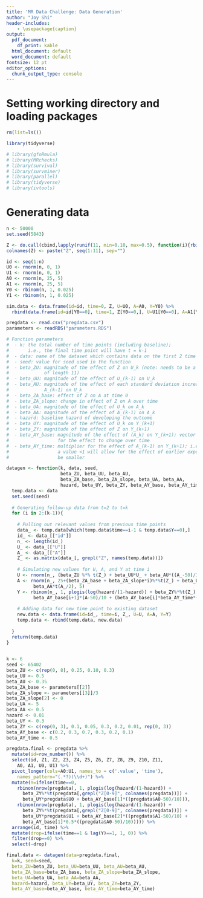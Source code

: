 ```yaml
---
title: 'MR Data Challenge: Data Generation'
author: "Joy Shi"
header-includes:
    - \usepackage{caption}
output:
  pdf_document:
    df_print: kable
  html_document: default
  word_document: default
fontsize: 12 pt
editor_options: 
  chunk_output_type: console
---
```


# Setting working directory and loading packages
```r

rm(list=ls())

library(tidyverse)

# library(gfoRmula)
# library(MRchecks)
# library(survival)
# library(survminer)
# library(parallel)
# library(tidyverse)
# library(ivtools)

```

# Generating data
```r

n <- 50000
set.seed(5843)

Z <- do.call(cbind,lapply(runif(11, min=0.10, max=0.5), function(i){rbinom(n, 2, i)}))
colnames(Z) <- paste("Z", seq(1:11), sep="")

id <- seq(1:n)
U0 <- rnorm(n, 0, 1)
U1 <- rnorm(n, 0, 1)
A0 <- rnorm(n, 25, 5)
A1 <- rnorm(n, 25, 5)
Y0 <- rbinom(n, 1, 0.025)
Y1 <- rbinom(n, 1, 0.025)

sim.data <- data.frame(id=id, time=0, Z, U=U0, A=A0, Y=Y0) %>%
  rbind(data.frame(id=id[Y0==0], time=1, Z[Y0==0,], U=U1[Y0==0], A=A1[Y0==0], Y=Y1[Y0==0]))

```
```r
pregdata <- read.csv("pregdata.csv")
parameters <- readRDS("parameters.RDS")

```
```r

# Function parameters
#  - k: the total number of time points (including baseline); 
#       i.e., the final time point will have t = k-1 
#  - data: name of the dataset which contains data on the first 2 time points
#  - seed: value for seed used in the function
#  - beta_ZU: magnitude of the effect of Z on U_k (note: needs to be a vector
#             of length 11)
#  - beta_UU: magnitude of the effect of U_(k-1) on U_k
#  - beta_AU: magnitude of the effect of each standard deviation increase in 
#             A_(k-1) on U_k
#  - beta_ZA_base: effect of Z on A at time 0 
#  - beta_ZA_slope: change in effect of Z on A over time
#  - beta_UA: magnitude of the effect of U_k on A_k
#  - beta_AA: magnitude of the effect of A_(k-1) on A_k
#  - hazard: baseline hazard of developing the outcome
#  - beta_UY: magnitude of the effect of U_k on Y_(k+1)
#  - beta_ZY: magnitude of the effect of Z on Y_(k+1)
#  - beta_AY_base: magnitude of the effect of (A_k) on Y_(k+1); vector to allow
#                  for the effect to change over time
#  - beta_AY_time: multiplier for the effect of A_(k-1) on Y_(k+1); i.e.
#                  a value <1 will allow for the effect of earlier exposures to
#                  be smaller

datagen <- function(k, data, seed,
                    beta_ZU, beta_UU, beta_AU, 
                    beta_ZA_base, beta_ZA_slope, beta_UA, beta_AA,
                    hazard, beta_UY, beta_ZY, beta_AY_base, beta_AY_time){
  temp.data <- data
  set.seed(seed)
  
  # Generating follow-up data from t=2 to t=k
  for (i in 2:(k-1)){
    
    # Pulling out relevant values from previous time points
    data_ <- temp.data[which(temp.data$time==i-1 & temp.data$Y==0),]
    id_ <- data_[["id"]]
    n_ <- length(id_)
    U_ <- data_[["U"]]
    A_ <- data_[["A"]]
    Z_ <- as.matrix(data_[, grepl("Z", names(temp.data))])
    
    # Simulating new values for U, A, and Y at time i
    U <- rnorm(n_, (beta_ZU %*% t(Z_) + beta_UU*U_ + beta_AU*((A_-50)/10)), 1)
    A <- rnorm(n_, 25+(beta_ZA_base + beta_ZA_slope*i)%*%t(Z_) + beta_UA*U_ + 
          beta_AA*t(A_/2), 5)
    Y <- rbinom(n_, 1, plogis(log(hazard/(1-hazard)) + beta_ZY%*%t(Z_) + beta_UY*U +
          beta_AY_base[i+1]*(A-50)/10 + (beta_AY_base[i]*beta_AY_time*((A_-50)/10))))
             
    # Adding data for new time point to existing dataset
    new.data <- data.frame(id=id_, time=i, Z_, U=U, A=A, Y=Y)
    temp.data <- rbind(temp.data, new.data)
    
  }
  return(temp.data)
}
  

```
```r

k <- 6
seed <- 65402
beta_ZU <- c(rep(0, 8), 0.25, 0.10, 0.3)
beta_UU <- 0.5
beta_AU <- 0.35
beta_ZA_base <- parameters[[2]]
beta_ZA_slope <- parameters[[3]]/3
beta_ZA_slope[2] <- 0  
beta_UA <- 5
beta_AA <- 0.5
hazard <- 0.01
beta_UY <- 0.3
beta_ZY <- c(rep(0, 3), 0.1, 0.05, 0.3, 0.2, 0.01, rep(0, 3))
beta_AY_base <- c(0.2, 0.3, 0.7, 0.3, 0.2, 0.1)
beta_AY_time <- 0.5

```
```r

pregdata.final <- pregdata %>%
  mutate(id=row_number()) %>%
  select(id, Z1, Z2, Z3, Z4, Z5, Z6, Z7, Z8, Z9, Z10, Z11,
    A0, A1, U0, U1) %>%
  pivot_longer(cols=A0:U1, names_to = c('.value', 'time'),
    names_pattern="(.*?)(\\d+)") %>%
  mutate(Y=ifelse(time==0, 
    rbinom(nrow(pregdata), 1, plogis(log(hazard/(1-hazard)) + 
      beta_ZY%*%t(pregdata[,grepl("Z[0-9]", colnames(pregdata))]) + 
      beta_UY*pregdata$U0 + beta_AY_base[1]*((pregdata$A0-50)/10))),
    rbinom(nrow(pregdata), 1, plogis(log(hazard/(1-hazard)) +
      beta_ZY%*%t(pregdata[,grepl("Z[0-9]", colnames(pregdata))]) + 
      beta_UY*pregdata$U1 + beta_AY_base[2]*((pregdata$A1-50)/10) +
      beta_AY_base[1]*0.5*((pregdata$A0-50)/10))))) %>%
  arrange(id, time) %>%
  mutate(drop=ifelse(time==1 & lag(Y)==1, 1, 0)) %>%
  filter(drop==0) %>%
  select(-drop)

final.data <- datagen(data=pregdata.final,
  k=k, seed=seed,
  beta_ZU=beta_ZU, beta_UU=beta_UU, beta_AU=beta_AU,
  beta_ZA_base=beta_ZA_base, beta_ZA_slope=beta_ZA_slope, 
  beta_UA=beta_UA, beta_AA=beta_AA,
  hazard=hazard, beta_UY=beta_UY, beta_ZY=beta_ZY, 
  beta_AY_base=beta_AY_base, beta_AY_time=beta_AY_time)

```
